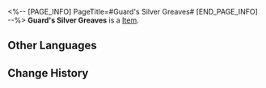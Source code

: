 <%-- [PAGE_INFO]
PageTitle=#Guard's Silver Greaves#
[END_PAGE_INFO] --%>
{{Item Infobox
|id          = 31064
|image       = Item Guard's Silver Greaves.png
|type        = 
|invCategory = Relics
|rarity      = 2
|effect      = 
|description = A pair of hard, silver-white metal greaves. They provide protection while also being lightweight and warm.
|source1     = [[Cavern of Corrosion: Everwinter Hill]]
}}
'''Guard's Silver Greaves''' is a [[Item]].

==Other Languages==
{{Other Languages
|en   = Guard's Silver Greaves
|zhs  = 铁卫的白银护胫
|zht  = 鐵衛的白銀護脛
|ja   = 兵士の白銀グリーブ
|ko   = 철위대의 은 정강이 보호대
|es   = Grebas plateadas del guardia
|fr   = Jambières en argent de garde
|ru   = Серебряные поножи стража
|th   = Guard's Silver Greaves
|vi   = Giáp Chân Bạc Của Thiết Vệ
|de   = Silberne Beinschienen der Wache
|id   = Guard's Silver Greaves
|pt   = Grevas Prateadas de Guarda
}}

==Change History==
{{Change History|1.0}}